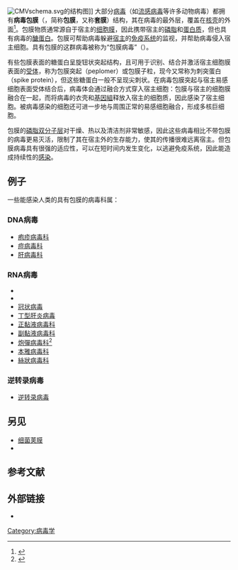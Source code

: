[[File:CMVschema.svg|right]]的结构图]]
{{Virus glossary}}
大部分[[病毒|病毒]]（如[[流感病毒|流感病毒]]等许多动物病毒）都拥有'''病毒包膜'''（{{lang-en|viral envelope}}，简称'''包膜'''，又称'''套膜'''）结构，其在病毒的最外层，覆盖在[[核壳|核壳]]的外面<ref name="urlCHAPTER #11: VIRUSES">{{Cite web|url = http://www.slic2.wsu.edu:82/hurlbert/micro101/pages/Chap11.html|title = CHAPTER #11: VIRUSES|work = |accessdate = 2008-11-07|archive-date = 2008-11-10|archive-url = https://web.archive.org/web/20081110135307/http://www.slic2.wsu.edu:82/hurlbert/micro101/pages/Chap11.html|dead-url = yes}}</ref>。包膜物质通常源自于宿主的[[细胞膜|细胞膜]]，因此携带宿主的[[磷脂|磷脂]]和[[蛋白质|蛋白质]]，但也具有病毒的[[醣蛋白|醣蛋白]]。包膜可帮助病毒躲避[[宿主|宿主]]的[[免疫系统|免疫系统]]的监视，并帮助病毒侵入宿主细胞。具有包膜的这群病毒被称为“包膜病毒”（{{lang-en|enveloped viruses}}）。

有些包膜表面的糖蛋白呈旋钮状突起结构，且可用于识别、结合并激活宿主细胞膜表面的[[受体_(生物化学)|受体]]，称为包膜突起（peplomer）或包膜子粒，现今又常称为刺突蛋白（spike protein），但这些糖蛋白一般不呈现尖刺状。在病毒包膜突起与宿主易感细胞表面受体结合后，病毒体会通过融合方式穿入宿主细胞：包膜与宿主的细胞膜融合在一起，而将病毒的衣壳和[[基因組|基因組]]释放入宿主的细胞质，因此感染了宿主细胞。被病毒感染的细胞还可进一步地与周围正常的易感细胞融合，形成多核巨细胞。

包膜的[[磷脂双分子层|磷脂双分子层]]对干燥、热以及清洁剂非常敏感，因此这些病毒相比不带包膜的病毒更易灭活，限制了其在宿主外的生存能力，使其的传播很难远离宿主。但包膜病毒具有很强的适应性，可以在短时间内发生变化，以逃避免疫系统，因此能造成持续性的[[感染|感染]]。

== 例子 ==
一些能感染人类的具有包膜的病毒科属：

=== DNA病毒 ===
* [[疱疹病毒科|疱疹病毒科]]
* [[痘病毒科|痘病毒科]]
* [[肝病毒科|肝病毒科]]

=== RNA病毒 ===
* {{le|黄病毒属|Flavivirus}}
* {{le|披膜病毒科|Togavirus}}
* [[冠状病毒|冠状病毒]]
* [[丁型肝炎|丁型肝炎病毒]]
* [[正黏液病毒科|正黏液病毒科]]
* [[副黏液病毒科|副黏液病毒科]]
* [[炮彈病毒科|炮彈病毒科]]<ref name="urlThe Rabies Virus | Rabies">{{Cite web|url = http://www.cdc.gov/rabies/virus.html|title = The Rabies Virus|publisher = CDC|accessdate = 2008-11-07|archive-date = 2013-02-06|archive-url = https://www.webcitation.org/6EEsngvOW?url=http://www.cdc.gov/rabies/virus.html|dead-url = no}}</ref>
* [[本雅病毒科|本雅病毒科]]
* [[絲狀病毒科|絲狀病毒科]]

=== 逆转录病毒 ===
* [[逆转录病毒|逆转录病毒]]

== 另见 ==
* [[荚膜|细菌荚膜]]
* {{le|细胞被膜|Cell envelope}}

== 参考文献 ==
{{Reflist}}

== 外部链接 ==
* {{Cite web|url = http://micro.magnet.fsu.edu/cells/virus.html|title = Virus Structure|accessdate = 2007-06-27|author = |authorlink = |coauthors = |date = |year = |month = |work = |publisher = Molecular Expressions: Images from the Microscope|pages = |language = |archiveurl = https://web.archive.org/web/20070629003438/http://micro.magnet.fsu.edu/cells/virus.html|archivedate = 2007-06-29|quote = |dead-url = no}}

{{Viruses}}

[[Category:病毒学|Category:病毒学]]
